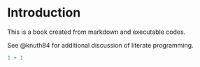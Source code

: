 # Introduction

This is a book created from markdown and executable codes.

See @knuth84 for additional discussion of literate programming.

```r
1 + 1
```
